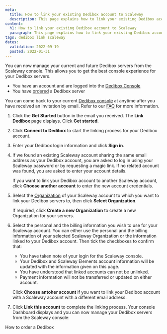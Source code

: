 ```yaml
---
meta:
  title: How to link your existing Dedibox account to Scaleway
  description: This page explains how to link your existing Dedibox account to Scaleway
content:
  h1: How to link your existing Dedibox account to Scaleway
  paragraph: This page explains how to link your existing Dedibox account to Scaleway
tags: dedibox link scaleway
dates:
  validation: 2022-09-19
  posted: 2022-01-31
---
```


You can now manage your current and future Dedibox servers from the Scaleway console. This allows you to get the best console experience for your Dedibox servers. 

<Message type="requirement">

  - You have an account and are logged into the [Dedibox Console](https://console.online.net)
  - You have [ordered](/compute/dedibox/how-to/order-dedibox) a Dedibox server

</Message>


<Message type="tip">

You can come back to your current [Dedibox console](https://console.online.net/) at anytime after you have received an invitation by email. Refer to our [FAQ](/faq/dedibox-to-elements) for more information.

</Message>

1. Click the **Get Started** button in the email you received. The **Link Dedibox** page displays. Click **Get started**.

    <Lightbox src="scaleway-link-dedibox.webp" alt="" />

2. Click **Connect to Dedibox** to start the linking process for your Dedibox account. 

3. Enter your Dedibox login information and click **Sign in**. 

    <Lightbox src="scaleway-dedibox-login.webp" alt="" />

4. If we found an existing Scaleway account sharing the same email address as your Dedibox account, you are asked to log in using your Scaleway password or by requesting a magic link. If no related account was found, you are asked to enter your account details.

    <Lightbox src="scaleway-email-match.webp" alt="" />

    <Message type="tip">

    If you want to link your Dedibox account to another Scaleway account, click **Choose another account** to enter the new account credentials. 

    </Message>

5. Select the [Organization](/console/my-project/concepts/#organization) of your Scaleway account to which you want to link your Dedibox servers to, then click **Select Organization**.

    <Lightbox src="scaleway-select-orga.webp" alt="" />

    <Message type="tip"> 

    If required, click **Create a new Organization** to create a new Organization for your servers.

    </Message>

6. Select the personal and the billing information you wish to use for your Scaleway account. You can either use the personal and the billing information of your selected Scaleway Organization or the information linked to your Dedibox account. Then tick the checkboxes to confirm that:
    * You have taken note of your login for the Scaleway console.
    * Your Dedibox and Scaleway Elements account information will be updated with the information given on this page.
    * You have understood that linked accounts can not be unlinked.
    * Payment information will not be transferred or updated on either account.

    <Message type="note">

    Click **Choose antoher account** if you want to link your Dedibox account with a Scaleway account with a different email address. 

    </Message>

7. Click **Link this account** to complete the linking process. Your console Dashboard displays and you can now manage your Dedibox servers from the Scaleway console:

  <Lightbox src="scaleway-manage-dedibox.webp" alt="" />

 <Navigation title="See Also">
  <NextButton to="/compute/dedibox/how-to/order-dedibox">How to order a Dedibox</NextButton>
</Navigation>